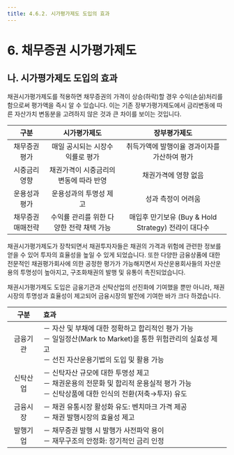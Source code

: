 ```yaml
---
title: 4.6.2. 시가평가제도 도입의 효과
---
```

# 6. 채무증권 시가평가제도

## 나. 시가평가제도 도입의 효과

채권시가평가제도를 적용하면 채무증권의 가격이 상승(하락)할 경우 수익(손실)처리를 함으로써 평가액을 즉시 알 수 있습니다. 이는 기존 장부가평가제도에서 금리변동에 따른 자산가치 변동분을 고려하지 않은 것과 큰 차이를 보이는 것입니다.

<GCallout title="시가평가제도와 장부평가제도 비교" severity="warn">

|구분|시가평가제도|장부평가제도|
|:--:|:---------:|:---------:|
|채무증권 평가|매일 공시되는 시장수익률로 평가|취득가액에 발행이율 경과이자를 가산하여 평가|
|시중금리 영향|채권가격이 시중금리의 변동에 따라 반영|채권가격에 영향 없음|
|운용성과 평가|운용성과의 투명성 제고|성과 측정이 어려움|
|채무증권 매매전략|수익률 관리를 위한 다양한 전략 채택 가능|매입후 만기보유 (Buy & Hold Strategy) 전랴이 대다수|

</GCallout>

채권시가평가제도가 장착되면서 채권투자자들은 채권의 가격과 위험에 관련한 정보를 얻을 수 있어 투자의 효율성을 높일 수 있게 되었습니다. 또한 다양한 금융상품에 대한 전문적인 채권평가회사에 의한 공정한 평가가 가능해지면서 자산운용회사들의 자산운용의 투명성이 높아지고, 구조화채권의 발행 및 유통이 촉진되었습니다.

채권시가평가제도 도입은 금융기관과 신탁산업의 선진화에 기여했을 뿐만 아니라, 채권시장의 투명성과 효율성이 제고되어 금융시장의 발전에 기여한 바가 크다 하겠습니다. 

<GCallout title="시가평가제도 도입의 효과" severity="warn">

|구분|효과|
|:--:|:--|
|금융기관|－ 자산 및 부채에 대한 정확하고 합리적인 평가 가능<br/>－ 일일정산(Mark to Market)을 통한 위험관리의 실효성 제고<br/>－ 선진 자산운용기법의 도입 및 활용 가능|
|신탁산업|－ 신탁자산 규모에 대한 투명성 제고<br/>－ 채권운용의 전문화 및 합리적 운용실적 평가 가능<br/>－ 신탁상품에 대한 인식의 전환(저축$\to$투자) 유도|
|금융시장|－ 채권 유통시장 활성화 유도: 벤치마크 가격 제공<br/>－ 채권 발행시장의 효율성 제고|
|발행기업|－ 채무증권 발행 시 발행가 사전파악 용이<br/>－ 재무구조의 안정화: 장기적인 금리 인정|

</GCallout>
